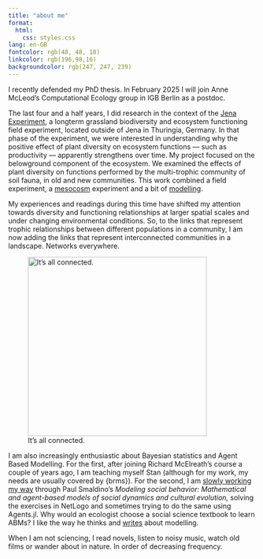 ```yaml
---
title: "about me"
format: 
  html: 
    css: styles.css
lang: en-GB
fontcolor: rgb(48, 48, 18)
linkcolor: rgb(196,98,16)
backgroundcolor: rgb(247, 247, 239)
---
```


I recently defended my PhD thesis. In February 2025 I will join Anne McLeod's Computational Ecology group in IGB Berlin as a postdoc.

The last four and a half years, I did research in the context of the [Jena Experiment](https://the-jena-experiment.de/), a longterm grassland biodiversity and ecosystem functioning field experiment, located outside of Jena in Thuringia, Germany. In that phase of the experiment, we were interested in understanding why the positive effect of plant diversity on ecosystem functions — such as productivity — apparently strengthens over time. My project focused on the belowground component of the ecosystem. We examined the effects of plant diversity on functions performed by the multi-trophic community of soil fauna, in old and new communities. This work combined a field experiment, a [mesocosm](https://doi.org/10.1038/s41467-024-54401-z) experiment and a bit of [modelling](https://doi.org/10.1111/1365-2435.14419).

My experiences and readings during this time have shifted my attention towards diversity and functioning relationships at larger spatial scales and under changing environmental conditions. So, to the links that represent trophic relationships between different populations in a community, I am now adding the links that represent interconnected communities in a landscape. Networks everywhere.

![It's all connected.](images/charlie.jpeg){fig-align="center" width="363"}

I am also increasingly enthusiastic about Bayesian statistics and Agent Based Modelling. For the first, after joining Richard McElreath's course a couple of years ago, I am teaching myself Stan (although for my work, my needs are usually covered by {brms}). For the second, I am [slowly working my way](https://github.com/amynang/MSB) through Paul Smaldino's *Modeling social behavior: Mathematical and agent-based models of social dynamics and cultural evolution,* solving the exercises in NetLogo and sometimes trying to do the same using Agents.jl. Why would an ecologist choose a social science textbook to learn ABMs? I like the way he thinks and [writes](https://smaldino.com/wp/wp-content/uploads/2021/11/Smaldino2020-HowToTranslateAVerbalTheoryToFormalModel.pdf) about modelling.

When I am not sciencing, I read novels, listen to noisy music, watch old films or wander about in nature. In order of decreasing frequency.
